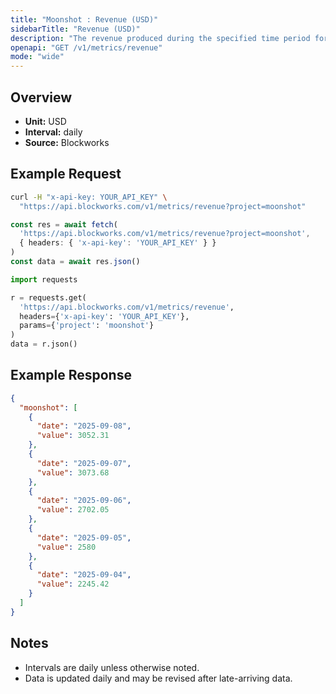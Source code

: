 ```yaml
---
title: "Moonshot : Revenue (USD)"
sidebarTitle: "Revenue (USD)"
description: "The revenue produced during the specified time period for given project."
openapi: "GET /v1/metrics/revenue"
mode: "wide"
---
```


## Overview

- **Unit:** USD
- **Interval:** daily
- **Source:** Blockworks

## Example Request

<CodeGroup>

```bash cURL
curl -H "x-api-key: YOUR_API_KEY" \
  "https://api.blockworks.com/v1/metrics/revenue?project=moonshot"
```

```typescript TypeScript
const res = await fetch(
  'https://api.blockworks.com/v1/metrics/revenue?project=moonshot',
  { headers: { 'x-api-key': 'YOUR_API_KEY' } }
)
const data = await res.json()
```

```python Python
import requests

r = requests.get(
  'https://api.blockworks.com/v1/metrics/revenue',
  headers={'x-api-key': 'YOUR_API_KEY'},
  params={'project': 'moonshot'}
)
data = r.json()
```

</CodeGroup>

## Example Response

```json
{
  "moonshot": [
    {
      "date": "2025-09-08",
      "value": 3052.31
    },
    {
      "date": "2025-09-07",
      "value": 3073.68
    },
    {
      "date": "2025-09-06",
      "value": 2702.05
    },
    {
      "date": "2025-09-05",
      "value": 2580
    },
    {
      "date": "2025-09-04",
      "value": 2245.42
    }
  ]
}
```

## Notes
- Intervals are daily unless otherwise noted.
- Data is updated daily and may be revised after late-arriving data.
